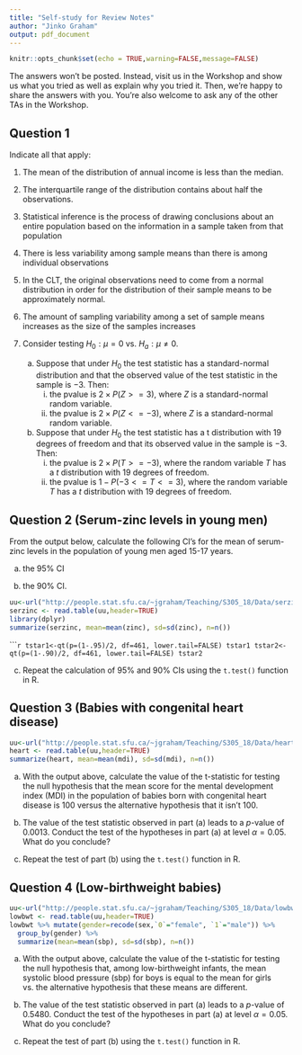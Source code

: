 ```yaml
---
title: "Self-study for Review Notes"
author: "Jinko Graham"
output: pdf_document
---
```


```r
knitr::opts_chunk$set(echo = TRUE,warning=FALSE,message=FALSE)
```

The answers won't be posted. Instead, visit us in the Workshop and show us what you tried as well as explain why you tried it. Then, we're happy to share the answers with you. You're also welcome to ask any of the other TAs in the Workshop. 

## Question 1

Indicate all that apply:

1. The mean of the distribution of annual income is less than the median.

2. The interquartile range of the distribution contains about half the observations.

3. Statistical inference is the process of drawing conclusions about an entire population based on the information in a sample taken from that population

4. There is less variability among sample means than there is among individual observations


5. In the CLT, the original observations need to come from a normal distribution in order
for the distribution of their sample means to be approximately normal.

6. The amount of sampling variability among a set of sample means increases as the size of the
samples increases

7. Consider testing $H_0: \mu = 0$ vs. $H_a: \mu \not= 0$. 
    a) Suppose that under $H_0$ the test statistic has a standard-normal distribution and that the observed value of the test statistic in the sample is $-3$. Then:
        i. the pvalue is $2 \times P(Z >= 3)$, where $Z$ is a standard-normal random variable.
        ii. the pvalue is $2 \times P(Z<= -3)$, where $Z$ is a standard-normal random variable.

    b) Suppose that under $H_0$ the test statistic has a t distribution with 19 degrees of freedom 
and that its observed value in the sample is $-3$. Then:
        i. the pvalue is $2\times P(T >= -3)$, where the random variable $T$ has a $t$ distribution with 19 degrees of freedom.
        ii. the pvalue is $1-P(-3 <= T <= 3)$, where the random variable $T$ has a $t$ distribution with 19 degrees of freedom.


## Question 2 (Serum-zinc levels in young men)

From the output below, calculate the following CI's for the mean of serum-zinc levels in the population of young men aged 15-17 years.

(a) the 95% CI  

(b) the 90% CI. 


```r
uu<-url("http://people.stat.sfu.ca/~jgraham/Teaching/S305_18/Data/serzinc.txt")
serzinc <- read.table(uu,header=TRUE)
library(dplyr)
summarize(serzinc, mean=mean(zinc), sd=sd(zinc), n=n())
```

``````r
tstar1<-qt(p=(1-.95)/2, df=461, lower.tail=FALSE)
tstar1
tstar2<-qt(p=(1-.90)/2, df=461, lower.tail=FALSE)
tstar2
```

(c) Repeat the calculation of 95% and 90% CIs using the 
`t.test()` function in R.


## Question 3 (Babies with congenital heart disease)

```r
uu<-url("http://people.stat.sfu.ca/~jgraham/Teaching/S305_18/Data/heart.txt")
heart <- read.table(uu,header=TRUE)
summarize(heart, mean=mean(mdi), sd=sd(mdi), n=n())
```

(a) With the output above, calculate the value of the t-statistic for testing the null hypothesis that the mean score for the mental development index (MDI) in the population of babies born with congenital heart disease is 100 versus the alternative hypothesis that it isn't 100.

(b)  The value of the test statistic observed in part (a) leads to a $p$-value of 0.0013. Conduct the test of the hypotheses in part (a) at level $\alpha=0.05$. What do you conclude?

(c) Repeat the test of part (b) using the `t.test()` function
in R.

## Question 4 (Low-birthweight babies)

```r
uu<-url("http://people.stat.sfu.ca/~jgraham/Teaching/S305_18/Data/lowbwt.txt")
lowbwt <- read.table(uu,header=TRUE)
lowbwt %>% mutate(gender=recode(sex,`0`="female", `1`="male")) %>% 
  group_by(gender) %>% 
  summarize(mean=mean(sbp), sd=sd(sbp), n=n()) 
```

(a) With the output above, calculate the value of the t-statistic for testing the null hypothesis that, among low-birthweight infants, the mean systolic blood pressure (sbp) for boys is equal to the mean for girls vs. the alternative hypothesis that these means are different.

(b) The value of the test statistic observed in part (a) leads to a $p$-value of 0.5480. Conduct the test of the hypotheses in part (a) at level $\alpha=0.05$. What do you conclude?

(c) Repeat the test of part (b) using the `t.test()` function
in R.
